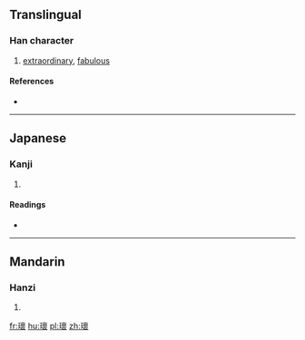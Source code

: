 ==Translingual==

===Han character===
{{Han char|rn=96|rad=玉|as=16|sn=20|four=|canj=MGYWV}}

# [[extraordinary]], [[fabulous]]

====References====
* {{Han ref|kx=0745.070|dkj=21336|hdz=21145.190|uh=74CC|ud=29900}}

----

==Japanese==

===Kanji===
{{ja-kanji|grade=|rs=玉16}}

# {{defn|lang=ja|sort=玉16}}

====Readings====
* {{ja-readings|on=[[かい]] (kai)|kun=[[たま]] (tama), [[めずらしい]] (mezurashii)|nanori=}}

----

==Mandarin==

===Hanzi===
{{cmn-hanzi|pin=[[guī]] ([[gui1]])|wg=kuei<sup>1</sup>}}

# {{defn|lang=cmn|sort=玉16}}

[[fr:瓌]]
[[hu:瓌]]
[[pl:瓌]]
[[zh:瓌]]